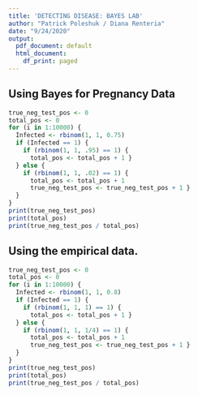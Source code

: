 ```yaml
---
title: 'DETECTING DISEASE: BAYES LAB'
author: "Patrick Poleshuk / Diana Renteria"
date: "9/24/2020"
output:
  pdf_document: default
  html_document:
    df_print: paged
---
```

## Using Bayes for Pregnancy Data
```r
true_neg_test_pos <- 0
total_pos <- 0
for (i in 1:10000) {
  Infected <- rbinom(1, 1, 0.75)
  if (Infected == 1) {
    if (rbinom(1, 1, .95) == 1) {
      total_pos <- total_pos + 1 }
  } else {
    if (rbinom(1, 1, .02) == 1) {
      total_pos <- total_pos + 1
      true_neg_test_pos <- true_neg_test_pos + 1 }
  } 
}
print(true_neg_test_pos)
print(total_pos)
print(true_neg_test_pos / total_pos) 
```
## Using the empirical data.

```r
true_neg_test_pos <- 0
total_pos <- 0
for (i in 1:10000) {
  Infected <- rbinom(1, 1, 0.8)
  if (Infected == 1) {
    if (rbinom(1, 1, 1) == 1) {
      total_pos <- total_pos + 1 }
  } else {
    if (rbinom(1, 1, 1/4) == 1) {
      total_pos <- total_pos + 1
      true_neg_test_pos <- true_neg_test_pos + 1 }
  } 
}
print(true_neg_test_pos)
print(total_pos)
print(true_neg_test_pos / total_pos) 
```
